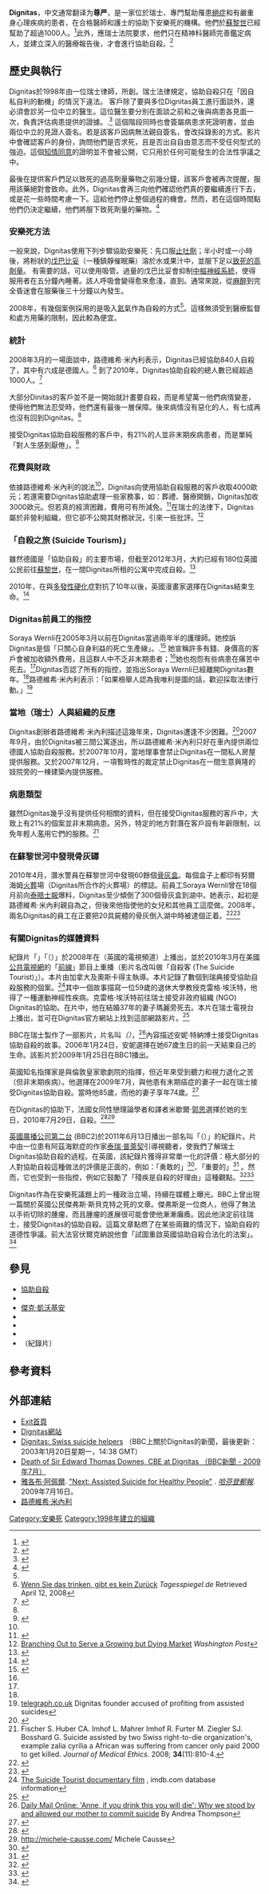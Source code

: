 {{多個問題|
{{copyedit|time=2016-08-07T12:09:12+00:00}}
{{lead too short|date=August 2016}}
}}
'''Dignitas'''，中文通常翻译为'''尊严'''，是一家位於瑞士、專門幫助罹患[[絕症|絕症]]和有嚴重身心理疾病的患者，在合格醫師和護士的協助下安樂死的機構。他們於[[蘇黎世|蘇黎世]]已經幫助了超過1000人。<ref>{{cite web |url=http://www.dignitas.ch/index.php?option=com_content&view=article&id=32&Itemid=72&lang=en |title=Statistics |access-date=2016-08-07 |archive-date=2021-02-25 |archive-url=https://web.archive.org/web/20210225195411/http://www.dignitas.ch/index.php?option=com_content&view=article&id=32&Itemid=72&lang=en |dead-url=no }}</ref>此外，應瑞士法院要求，他們只在精神科醫師完善鑑定病人，並建立深入的醫療報告後，才會進行協助自殺。<ref>{{cite web |url=http://relevancy.bger.ch/php/clir/http/index.php?lang=de&type=show_document&page=1&from_date=&to_date=&from_year=1954&to_year=2014&sort=relevance&insertion_date=&from_date_push=&top_subcollection_clir=bge&query_words=&part=all&de_fr=&de_it=&fr_de=&fr_it=&it_de=&it_fr=&orig=&translation=&rank=0&highlight_docid=atf%3A%2F%2F133-I-58%3Ade&number_of_ranks=0&azaclir=clir#page240 |title=Supreme Court of Switzerland, decision BGE 133 I 58 of November 3, 2006 |access-date=2016-08-07 |archive-date=2021-02-24 |archive-url=https://web.archive.org/web/20210224142333/http://relevancy.bger.ch/php/clir/http/index.php?lang=de&type=show_document&page=1&from_date=&to_date=&from_year=1954&to_year=2014&sort=relevance&insertion_date=&from_date_push=&top_subcollection_clir=bge&query_words=&part=all&de_fr=&de_it=&fr_de=&fr_it=&it_de=&it_fr=&orig=&translation=&rank=0&highlight_docid=atf%3A%2F%2F133-I-58%3Ade&number_of_ranks=0&azaclir=clir#page240 |dead-url=no }}</ref>

== 歷史與執行 ==
Dignitas於1998年由一位瑞士律師，{{link-en|路德维格·米内利|Ludwig Minelli}}所創。瑞士法律規定，協助自殺只在「因自私自利的動機」的情況下違法。
客戶除了要與多位Dignitas員工進行面談外，還必須會診另一位中立的醫生。這位醫生要分別在面談之前和之後與病患各見面一次，負責評估病患提供的證據。.<ref>{{cite news |url=http://news.bbc.co.uk/1/hi/england/hereford/worcs/7774802.stm |title=Paralysed player killed himself |publisher=BBC News |date=December 10, 2008 |accessdate=July 12, 2011 |archive-date=2017-08-22 |archive-url=https://web.archive.org/web/20170822150807/http://news.bbc.co.uk/1/hi/england/hereford/worcs/7774802.stm |dead-url=no }}</ref> 這個階段同時也會簽屬病患求死證明書，並由兩位中立的見證人簽名。若是該客戶因病無法親自簽名，會改採錄影的方式。影片中會確認客戶的身份，詢問他們是否求死，且是否出自自由意志而不受任何型式的強迫。這個[[知情同意|知情同意]]的證明並不會被公開，它只用於任何可能發生的合法性爭議之中。{{Citation needed|date=August 2016}}

最後在提供客戶們足以致死的過高劑量藥物之前幾分鐘，該客戶會被再次提醒，服用該藥絕對會致命。此外，Dignitas會再三向他們確認他們真的要繼續進行下去，或是花一些時間考慮一下。這給他們停止整個過程的機會。然而，若在這個時間點他們仍決定繼續，他們將服下致死劑量的藥物。<ref>{{cite news |url=http://www.dailymail.co.uk/news/article-1093139/If-drink-die-What-paralysed-rugby-boy-told-took-poison-Swiss-suicide.html |title='If you drink this, you will die': Father reveals what paralysed rugby son was told before he took poison in Swiss suicide |work=Daily Mail |location=UK |date=December 11, 2008 |accessdate=July 12, 2011 |archive-date=2021-02-25 |archive-url=https://web.archive.org/web/20210225002237/https://www.dailymail.co.uk/news/article-1093139/If-drink-die-What-paralysed-rugby-boy-told-took-poison-Swiss-suicide.html |dead-url=no }}</ref>

=== 安樂死方法 ===
一般來說，Dignitas使用下列步驟協助安樂死：先口服[[止吐劑|止吐劑]]；半小时或一小時後，將粉狀的[[戊巴比妥|戊巴比妥]]（一種鎮靜催眠藥）溶於水或果汁中，並服下足以[[藥物過量|致死的高劑量]]。 <!--(The following source says both 15g and 15mg!:<ref>{{cite news| url=http://www.guardian.co.uk/society/2009/nov/18/assisted-suicide-dignitas-house |work=The Guardian  | location=London | title=Inside the Dignitas house | first=Amelia | last=Gentleman | date=November 18, 2009 | accessdate=May 1, 2010}}</ref>)--> 有需要的話，可以使用吸管。過量的戊巴比妥會抑制[[中樞神經系統|中樞神經系統]]，使得服用者在五分鐘內睡著。該人呼吸會變得愈來愈淺，直到{{link-en|停止呼吸|Respiratory arrest}}。通常來說，從[[麻醉學|麻醉]]到完全昏迷會在服藥後三十分鐘以內發生。

2008年，有幾個案例採用的是吸入[[氦|氦]]氣作為自殺的方式<ref name="tagesspiegel_interview" />。這樣無須受到醫療監督和處方用藥的限制，因此較為便宜。

=== 統計 ===
2008年3月的一場面談中，路德維希·米內利表示，Dignitas已經協助840人自殺了，其中有六成是德國人。<ref name="tagesspiegel_interview">[http://www.tagesspiegel.de/weltspiegel/Sterbehilfe-Dignitas-Minelli;art1117,2502357 Wenn Sie das trinken, gibt es kein Zurück] {{Wayback|url=http://www.tagesspiegel.de/weltspiegel/Sterbehilfe-Dignitas-Minelli;art1117,2502357 |date=20090417195153 }} ''Tagesspiegel.de''  Retrieved April 12, 2008</ref> 到了2010年，Dignitas協助自殺的總人數已經超過1000人。<ref>{{cite web | url=http://www.theatlantic.com/magazine/archive/2010/03/death-becomes-him/307916/?single_page=true | title=Death Becomes Him | publisher=The Atlantic | date=March 2010 | accessdate=October 25, 2012 | author=Bruce Falconer | archive-date=2021-03-09 | archive-url=https://web.archive.org/web/20210309064233/https://www.theatlantic.com/magazine/archive/2010/03/death-becomes-him/307916/?single_page=true | dead-url=no }}</ref>

大部分Dinitas的客戶並不是一開始就計畫要自殺，而是希望萬一他們病情變差，使得他們無法忍受時，他們還有最後一層保障。後來病情沒有惡化的人，有七成再也沒有回到Dignitas。<ref name="tagesspiegel_interview" />

接受Dignitas協助自殺服務的客戶中，有21%的人並非末期疾病患者，而是單純「對人生感到厭倦」。<ref name="Fischer-2008">{{Cite journal  | last1 = Fischer | first1 = S. | last2 = Huber | first2 = CA. | last3 = Imhof | first3 = L. | last4 = Mahrer Imhof | first4 = R. | last5 = Furter | first5 = M. | last6 = Ziegler | first6 = SJ. | last7 = Bosshard | first7 = G. | title = Suicide assisted by two Swiss right-to-die organisations. | journal=J Med Ethics | volume = 34 | issue = 11 | pages = 810–4 |date=Nov 2008 | doi = 10.1136/jme.2007.023887 | PMID = 18974416 }}</ref>

=== 花費與財政 ===
依據路德維希·米內利的說法<ref name="tagesspiegel_interview" />，Dignitas向使用協助自殺服務的客戶收取4000歐元；若還需要Dignitas協助處理一些家務事，如：葬禮、醫療開銷，Dignitas加收3000歐元。但若真的經濟困難，費用可有所減免。<ref>{{Cite web |url=http://www.theguardian.com/society/2009/jun/15/assisted-suicide-dignitas-cutkelvin-laws |title=存档副本 |access-date=2016-08-07 |archive-date=2021-03-09 |archive-url=https://web.archive.org/web/20210309013921/https://www.theguardian.com/society/2009/jun/15/assisted-suicide-dignitas-cutkelvin-laws |dead-url=no }}</ref>在瑞士的法律下，Dignitas屬於非營利組織，但它卻不公開其財務狀況，引來一些批評。<ref>[http://www.washingtonpost.com/wp-dyn/content/article/2005/10/31/AR2005103101824.html Branching Out to Serve a Growing but Dying Market] {{Wayback|url=http://www.washingtonpost.com/wp-dyn/content/article/2005/10/31/AR2005103101824.html |date=20210212024842 }} ''Washington Post''</ref>

=== 「自殺之旅 (Suicide Tourism)」 ===
{{Main article|:en:Suicide tourism}}

雖然德國是「協助自殺」的主要市場，但截至2012年3月，大約已經有180位英國公民前往[[蘇黎世|蘇黎世]]，在一間Dignitas所租的公寓中完成自殺。<ref>{{cite news | url=http://www.theguardian.com/society/2015/aug/15/assisted-dying-britons-dignitas-rises-campaigners-change-law | work=Guardian | title=‘One person a fortnight’ travels to Dignitas from Britain to end their lives | date=August 15, 2015 | accessdate=August 17, 2015 | archive-date=2021-01-17 | archive-url=https://web.archive.org/web/20210117175205/https://www.theguardian.com/society/2015/aug/15/assisted-dying-britons-dignitas-rises-campaigners-change-law | dead-url=no }}</ref>

2010年，在與[[多發性硬化|多發性硬化]]症對抗了10年以後，英國漫畫家{{link-en|约翰·希克伦顿|John Hicklenton}}選擇在Dignitas結束生命。<ref>{{cite news | url=http://news.bbc.co.uk/1/hi/england/sussex/8590231.stm | work=BBC News | title=Judge Dredd artist wsa killed at centre | date=March 26, 2010 | accessdate=May 1, 2010 | archive-date=2017-08-11 | archive-url=https://web.archive.org/web/20170811110324/http://news.bbc.co.uk/1/hi/england/sussex/8590231.stm | dead-url=no }}</ref>

=== Dignitas前員工的指控 ===
Soraya Wernli在2005年3月以前在Dignitas當過兩年半的護理師。她控訴Dignitas是個「只關心自身利益的死亡生產線」。.<ref name="''Daily Mail'' ">{{cite news |author=Allan Hall |url=http://www.dailymail.co.uk/news/article-1127413/Cashing-despair-Suicide-clinic-Dignitas-profit-obsessed-killing-machine-claims-ex-worker.html |title=Cashing in on despair? Suicide clinic Dignitas is a profit obsessed killing machine, claims ex-worker | Mail Online |work=Daily Mail |location=UK |date=January 25, 2009 |accessdate=July 12, 2011 |archive-date=2021-02-27 |archive-url=https://web.archive.org/web/20210227035621/https://www.dailymail.co.uk/news/article-1127413/Cashing-despair-Suicide-clinic-Dignitas-profit-obsessed-killing-machine-claims-ex-worker.html |dead-url=no }}</ref> 她宣稱許多有錢、身價高的客戶會被加收額外費用，且這群人中不乏非末期患者；<ref name="''Daily Mail'' "/>她也抱怨有些病患在痛苦中死去。<ref name="''Daily Mail'' "/>Dignitas否認了所有的指控，並指出Soraya Wernli已經離開Dignitas數年。<ref name="''Daily Mail'' "/>路德維希·米內利表示：「如果檢舉人認為我唯利是圖的話，歡迎採取法律行動。」<ref>[http://www.telegraph.co.uk/health/healthnews/4215059/Dignitas-founder-accused-of-profiting-from-assisted-suicides.html telegraph.co.uk] {{Wayback|url=http://www.telegraph.co.uk/health/healthnews/4215059/Dignitas-founder-accused-of-profiting-from-assisted-suicides.html |date=20140225152235 }} Dignitas founder accused of profiting from assisted suicides</ref>

=== 當地（瑞士）人與組織的反應 ===
Dignitas創辦者路德維希·米內利描述這幾年來，Dignitas遭逢不少困難。<ref>{{cite web |url=http://www.dignitas.ch/WeitereTexte/FriendsAtTheEnd.pdf |title=存档副本 |accessdate=2009-08-04 |deadurl=yes |archiveurl=https://web.archive.org/web/20090306193345/http://www.dignitas.ch/WeitereTexte/FriendsAtTheEnd.pdf |archivedate=2009-03-06 }}</ref>2007年9月，由於Dignitas被三間公寓逐出，所以路德維希·米內利只好在車內提供兩位德國人協助自殺服務。於2007年10月，當地理事會禁止Dignitas在一間私人房屋提供服務。又於2007年12月，一項暫時性的裁定禁止Dignitas在一間生意興隆的妓院旁的一棟建築內提供服務。

=== 病患類型 ===
雖然Dignitas幾乎沒有提供任何相關的資料，但在接受Dignitas服務的客戶中，大致上有21%的個案並非末期病患。另外，特定的地方對潛在客戶設有年齡限制，以免年輕人濫用它們的服務。<ref>Fischer S. Huber CA. Imhof L. Mahrer Imhof R. Furter M. Ziegler SJ. Bosshard G. Suicide assisted by two Swiss right-to-die organization's, example zalia cyrilia a African was suffering from cancer only paid 2000 to get killed.  ''Journal of Medical Ethics.''  2008; '''34'''(11):810-4.</ref>

=== 在蘇黎世河中發現骨灰罈===
2010年4月，潛水警員在蘇黎世河中發現60餘個[[骨灰盒|骨灰盒]]。每個盒子上都印有努爾海姆[[火葬|火葬]]場（Dignitas所合作的火葬場）的標誌。前員工Soraya Wernli曾在18個月前向[[泰晤士報|泰晤士報]]爆料，Dignitas至少傾倒了300個骨灰盒到湖中。她表示，起初是路德維希·米內利親自為之，但後來他指使他的女兒和其他員工這麼做。2008年，兩名Dignitas的員工在正要把20具屍體的骨灰倒入湖中時被逮個正着。<ref>{{cite news | url=http://www.timesonline.co.uk/tol/news/world/europe/article7109939.ece | work=The Times | location=London | title=Ashes dumped in Lake Zurich put Dignitas back in the spotlight | first=Roger | last=Boyes | date=April 28, 2010 | accessdate=May 1, 2010 | archive-date=2011-09-06 | archive-url=https://web.archive.org/web/20110906012312/http://www.timesonline.co.uk/tol/news/world/europe/article7109939.ece | dead-url=no }}</ref><ref>{{cite news | url=http://www.thesun.co.uk/sol/homepage/news/2949423/Dignitas-urns-dumped-in-lake.html | location=London | work=The Sun | first=Nick | last=Parker | title=Dignitas urns dumped in lake | date=April 27, 2010 | accessdate=2016-08-07 | archive-date=2016-01-20 | archive-url=https://web.archive.org/web/20160120221828/http://www.thesun.co.uk/sol/homepage/news/2949423/Dignitas-urns-dumped-in-lake.html | dead-url=no }}</ref>

=== 有關Dignitas的媒體資料 ===
紀錄片「{{link-en|死亡的權利？ |Right to Die?}}」「（{{lang|en|Right to Die?}}）」於2008年在{{link-en|Sky Real Lives|Sky Real Lives}}（英國的電視頻道）上播出，並於2010年3月在美國[[公共電視網|公共電視網]]的「[[前線_(美國電視節目)|前線]]」節目上重播（影片名改叫做「自殺客 (The Suicide Tourist)」）。本片由加拿大及奧斯卡得主{{link-en|約翰·札利斯基|John Zaritsky}}執導。本片記錄了數個到瑞典接受協助自殺服務的個案。<ref>[http://www.imdb.com/title/tt1246599/ The Suicide Tourist documentary film] {{Wayback|url=http://www.imdb.com/title/tt1246599/ |date=20210119103536 }}, imdb.com database information</ref>其中一個故事描寫一位59歲的退休大學教授克雷格·埃沃特，他得了一種運動神經性疾病。克雷格·埃沃特前往瑞士接受非政府組織 (NGO) Dignitas的協助。在片中，他在結婚37年的妻子瑪麗旁死去。本片在瑞士電視台{{link-en|SF1|SF1}}上播出，並可在Dignitas官方網站上找到這部網路影片。<ref>{{Cite web |url=http://www.dignitas.ch/index.php?option=com_content&task=view&id=142&Itemid=115 |title=Selbstmord-Touristen documentary on Dignitas website |access-date=2016-08-07 |archive-date=2008-12-13 |archive-url=https://web.archive.org/web/20081213065631/http://www.dignitas.ch/index.php?option=com_content&task=view&id=142&Itemid=115 |dead-url=no }}</ref>

BBC在瑞士製作了一部影片，片名叫''{{link-en|瑞士短暫停留|A Short Stay in Switzerland}}（{{lang|en|A Short Stay in Switzerland}}）''，<ref>[http://www.dailymail.co.uk/femail/article-1120681/Anne-drink-die-Why-stood-allowed-mother-commit-suicide.html Daily Mail Online: 'Anne, if you drink this you will die': Why we stood by and allowed our mother to commit suicide] {{Wayback|url=http://www.dailymail.co.uk/femail/article-1120681/Anne-drink-die-Why-stood-allowed-mother-commit-suicide.html |date=20210211121716 }} By Andrea Thompson</ref>內容描述安妮·特納博士接受Dignitas協助自殺的故事。2006年1月24日，安妮選擇在她67歲生日的前一天結束自己的生命。該影片於2009年1月25日在BBC1播出。

英國知名指揮家{{link-en|愛德·華堂斯|Edward Downes}}是{{link-en|BBC愛樂樂團|BBC Philharmonic}}與倫敦皇家歌劇院的指揮，但近年來受到聽力和視力退化之苦（但非末期疾病）。他選擇在2009年7月，與他患有末期癌症的妻子一起在瑞士接受Dignitas協助自殺。當時他85歲，而他的妻子享年74歲。<ref name="CB1">{{cite web|url=http://criminalbrief.com/?p=7887|title=YOUthanasia|last=Lundin|first=Leigh|date=August 2, 2009|publisher=Criminal Brief|accessdate=August 27, 2009|archive-date=2011-07-26|archive-url=https://web.archive.org/web/20110726065607/http://criminalbrief.com/?p=7887|dead-url=no}}</ref>

在Dignitas的協助下，法國女同性戀理論學者和譯者米歇爾·[[郭思_(作家)|郭思]]選擇於她的生日，2010年7月29日，自殺。<ref>{{cite web |url=http://www.francesoir.fr/litterature/la-mort-de-michele-causse |title=France Soir |work=France Soir |location=France |accessdate=July 12, 2011 |deadurl=yes |archiveurl=https://web.archive.org/web/20100806110132/http://www.francesoir.fr/litterature/la-mort-de-michele-causse |archivedate=2010年8月6日 }}</ref><ref>http://michele-causse.com/ {{Wayback|url=http://michele-causse.com/ |date=20210304102430 }} Michele Causse</ref>

[[英國廣播公司第二台|英國廣播公司第二台]] (BBC2)於2011年6月13日播出一部名叫「{{link-en|死亡處方籤|Terry Pratchett: Choosing to Die}}（{{lang|en|Terry Pratchett: Choosing to Die}}）」的紀錄片。片中由一位患有阿茲海默症的作家[[泰瑞·普萊契|泰瑞·普萊契]]引導視聽者，使我們了解瑞士Dignitas協助自殺的過程。在英國，該紀錄片獲得非常單一化的評價：極大部分的人對協助自殺這種做法的評價是正面的，例如：「勇敢的」<ref>{{cite news
|url=http://www.telegraph.co.uk/culture/tvandradio/8573428/Terry-Pratchett-Choosing-to-Die-BBC-Two-review.html
|title=Terry Pratchett: Choosing to Die, BBC Two, review
|work=The Daily Telegraph
|date=13 Jun 2011
|accessdate=9 June 2012
|location=London
|first=Catherine
|last=Gee
|archive-date=2021-03-09
|archive-url=https://web.archive.org/web/20210309170623/http://www.telegraph.co.uk/culture/tvandradio/8573428/Terry-Pratchett-Choosing-to-Die-BBC-Two-review.html
|dead-url=no
}}</ref>、「重要的」<ref>{{cite news
|url=http://www.telegraph.co.uk/culture/tvandradio/8572543/Terry-Pratchett-Choosing-to-Die-is-important-TV-not-a-tasteless-polemic.html
|title=Terry Pratchett: Choosing to Die is important TV, not a tasteless polemic
|work=The Daily Telegraph
|date=13 Jun 2011
|accessdate=9 June 2012
|location=London
|first=Ceri
|last=Radford
|archive-date=2021-03-09
|archive-url=https://web.archive.org/web/20210309034435/https://www.telegraph.co.uk/culture/tvandradio/8572543/Terry-Pratchett-Choosing-to-Die-is-important-TV-not-a-tasteless-polemic.html
|dead-url=no
}}</ref> 。然而，它也受到一些指控，例如它鼓勵了「殘疾是自殺的好理由」這種觀點。<ref>{{cite news|url=http://www.telegraph.co.uk/culture/tvandradio/bbc/8574762/BBC-flooded-with-complaints-over-Choosing-to-Die-documentary.html|title=BBC flooded with complaints over Choosing to Die documentary|date=June 14, 2011|work=The Daily Telegraph|accessdate=June 18, 2011|location=London|archive-date=2021-03-09|archive-url=https://web.archive.org/web/20210309013710/https://www.telegraph.co.uk/culture/tvandradio/bbc/8574762/BBC-flooded-with-complaints-over-Choosing-to-Die-documentary.html|dead-url=no}}</ref><ref>{{cite news|url=http://www.independent.co.uk/life-style/health-and-families/health-news/author-defends-film-of-assisted-dying-as-bbc-fields-complaints-2297521.html|title=Author defends film of assisted dying as BBC fields complaints|last=Taylor|first=Jerome|date=June 15, 2011|work=The Independent|accessdate=June 18, 2011|location=London|archive-date=2019-11-30|archive-url=https://web.archive.org/web/20191130161359/https://www.independent.co.uk/life-style/health-and-families/health-news/author-defends-film-of-assisted-dying-as-bbc-fields-complaints-2297521.html|dead-url=no}}</ref>

Dignitas作為在安樂死議題上的一種政治立場，持續在媒體上曝光。BBC上曾出現一篇關於英國公民傑弗斯·斯貝克特之死的文章。傑弗斯是一位商人，他得了無法以手術切除的腫瘤，而且腫瘤的進展很可能會使他漸漸癱瘓。因此他決定前往瑞士，接受Dignitas的協助自殺。這篇文章點燃了在某些兩難的情況下，協助自殺的道德性爭議。前大法官伏爾克納說他會「試圖重啟英國協助自殺合法化的法案」。<ref>{{cite news|url=http://www.bbc.co.uk/news/uk-england-lancashire-32881161|title=St Annes businessman Jeffrey Spector dies at Dignitas|date=May 26, 2015|work=BBC|accessdate=May 26, 2015|location=London|archive-date=2020-11-08|archive-url=https://web.archive.org/web/20201108122211/https://www.bbc.co.uk/news/uk-england-lancashire-32881161|dead-url=no}}</ref>

== 參見 ==
* [[協助自殺|協助自殺]]
* {{link-en|Final Exit Network|Final Exit Network}}
* [[傑克·凱沃基安|傑克·凱沃基安]]
* {{link-en|菲利普·尼特舍克|Philip Nitschke}}
* {{link-en|德雷克·赫弗里|Derek Humphry}}
* {{link-en|贝蒂和乔治·科比亚斯|Betty and George Coumbias}}
* ''{{link-en|死亡的權利？|Right to Die?}}'' （紀錄片）

== 參考資料 ==
{{Reflist|2}}

== 外部連結 ==
* [http://www.exit.ch Exit首頁] {{Wayback|url=http://www.exit.ch/ |date=20210201224314 }}
* [http://www.dignitas.ch/index.php?lang=en Dignitas網站] {{Wayback|url=http://www.dignitas.ch/index.php?lang=en |date=20140811071406 }} 
* [http://news.bbc.co.uk/2/hi/europe/2676837.stm Dignitas: Swiss suicide helpers] {{Wayback|url=http://news.bbc.co.uk/2/hi/europe/2676837.stm |date=20210224135742 }} （BBC上關於Dignitas的新聞，最後更新：2003年1月20日星期一，14:38 GMT）
* [http://news.bbc.co.uk/1/hi/entertainment/arts_and_culture/8149166.stm Death of Sir Edward Thomas Downes, CBE at Dignitas （BBC新聞 - 2009年7月）]
* [[雅各布·阿佩爾|雅各布·阿佩爾]]. [http://www.huffingtonpost.com/jacob-m-appel/assisted-suicide-for-heal_b_236664.html "Next: Assisted Suicide for Healthy People"] {{WebCite|url=https://www.webcitation.org/67dtG4wCU?url=http://www.huffingtonpost.com/jacob-m-appel/assisted-suicide-for-heal_b_236664.html |date=20120514010929 |dateformat=iso }}. ''[[哈芬登郵報|哈芬登郵報]]''. 2009年7月16日。
* [http://euthanasia.at.ua/news/ljudvig_minelli_osnovatel_organizacii_dignitas/2010-11-13-14 路德維希·米內利] {{Wayback|url=http://euthanasia.at.ua/news/ljudvig_minelli_osnovatel_organizacii_dignitas/2010-11-13-14 |date=20120314235432 }}

{{DEFAULTSORT:Dignitas (Euthanasia Group)}}
[[Category:安樂死|Category:安樂死]]
[[Category:1998年建立的組織|Category:1998年建立的組織]]